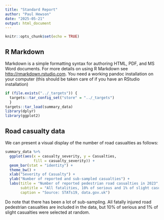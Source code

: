 ```yaml
---
title: "Standard Report"
author: "Paul Hewson"
date: "2025-05-21"
output: html_document
---
```


```r
knitr::opts_chunk$set(echo = TRUE)
```

## R Markdown
 
Markdown is a simple formatting syntax for authoring HTML, PDF, and MS Word documents. For more details on using R Markdown see <http://rmarkdown.rstudio.com>.
You need a working pandoc installation on your computer (this should be taken care of if you have an RStudio installation)


```r
if (file.exists("../_targets")) {
  targets::tar_config_set("store" = "../_targets")
  }
targets::tar_load(summary_data)
library(dplyr)
library(ggplot2)
```

## Road casualty data

We can present a visual display of the number of road casualties as follows:

```r
summary_data %>%
  ggplot(aes(x = casualty_severity, y = Casualties, 
             fill = casualty_severity)) +
  geom_bar(stat = "identity") + 
  theme_bw() + 
  xlab("Severity of Casualty") + 
  ylab("Number of reported and sub-sampled casualties") + 
  labs(title = "Number of reported pedestrian road casualties in 2023",
       subtitle = "All fatalities, 10% of serious and 1% of slight casualties",
       caption = "Source: STATs19, data.gov.uk")
```

Do note that there has been a lot of sub-sampling. All fatally injured road pedestrian casualties are included in the data, but 10% of serious and 1% of slight casualties were selected at random.
